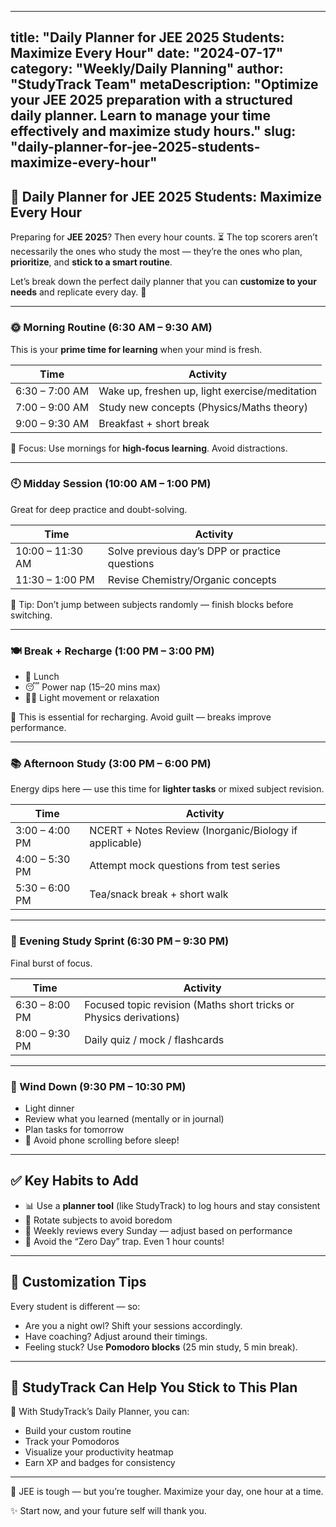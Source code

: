 
---

title: "Daily Planner for JEE 2025 Students: Maximize Every Hour"
date: "2024-07-17"
category: "Weekly/Daily Planning"
author: "StudyTrack Team"
metaDescription: "Optimize your JEE 2025 preparation with a structured daily planner. Learn to manage your time effectively and maximize study hours."
slug: "daily-planner-for-jee-2025-students-maximize-every-hour"
---------------------------------------------------------------

## 📅 Daily Planner for JEE 2025 Students: Maximize Every Hour

Preparing for **JEE 2025**? Then every hour counts. ⏳
The top scorers aren’t necessarily the ones who study the most — they’re the ones who plan, **prioritize**, and **stick to a smart routine**.

Let’s break down the perfect daily planner that you can **customize to your needs** and replicate every day. 🔁

---

### 🌞 Morning Routine (6:30 AM – 9:30 AM)

This is your **prime time for learning** when your mind is fresh.

| Time           | Activity                                       |
| -------------- | ---------------------------------------------- |
| 6:30 – 7:00 AM | Wake up, freshen up, light exercise/meditation |
| 7:00 – 9:00 AM | Study new concepts (Physics/Maths theory)      |
| 9:00 – 9:30 AM | Breakfast + short break                        |

🔑 Focus: Use mornings for **high-focus learning**. Avoid distractions.

---

### 🕙 Midday Session (10:00 AM – 1:00 PM)

Great for deep practice and doubt-solving.

| Time             | Activity                                       |
| ---------------- | ---------------------------------------------- |
| 10:00 – 11:30 AM | Solve previous day’s DPP or practice questions |
| 11:30 – 1:00 PM  | Revise Chemistry/Organic concepts              |

🎯 Tip: Don’t jump between subjects randomly — finish blocks before switching.

---

### 🍽️ Break + Recharge (1:00 PM – 3:00 PM)

* 🍛 Lunch
* 😴 Power nap (15–20 mins max)
* 🚶‍♂️ Light movement or relaxation

📌 This is essential for recharging. Avoid guilt — breaks improve performance.

---

### 📚 Afternoon Study (3:00 PM – 6:00 PM)

Energy dips here — use this time for **lighter tasks** or mixed subject revision.

| Time           | Activity                                               |
| -------------- | ------------------------------------------------------ |
| 3:00 – 4:00 PM | NCERT + Notes Review (Inorganic/Biology if applicable) |
| 4:00 – 5:30 PM | Attempt mock questions from test series                |
| 5:30 – 6:00 PM | Tea/snack break + short walk                           |

---

### 🌆 Evening Study Sprint (6:30 PM – 9:30 PM)

Final burst of focus.

| Time           | Activity                                                           |
| -------------- | ------------------------------------------------------------------ |
| 6:30 – 8:00 PM | Focused topic revision (Maths short tricks or Physics derivations) |
| 8:00 – 9:30 PM | Daily quiz / mock / flashcards                                     |

---

### 🌙 Wind Down (9:30 PM – 10:30 PM)

* Light dinner
* Review what you learned (mentally or in journal)
* Plan tasks for tomorrow
* 📵 Avoid phone scrolling before sleep!

---

## ✅ Key Habits to Add

* 📊 Use a **planner tool** (like StudyTrack) to log hours and stay consistent
* 🔁 Rotate subjects to avoid boredom
* 🔄 Weekly reviews every Sunday — adjust based on performance
* 🚫 Avoid the “Zero Day” trap. Even 1 hour counts!

---

## 🧠 Customization Tips

Every student is different — so:

* Are you a night owl? Shift your sessions accordingly.
* Have coaching? Adjust around their timings.
* Feeling stuck? Use **Pomodoro blocks** (25 min study, 5 min break).

---

## 🚀 StudyTrack Can Help You Stick to This Plan

🎯 With StudyTrack’s Daily Planner, you can:

* Build your custom routine
* Track your Pomodoros
* Visualize your productivity heatmap
* Earn XP and badges for consistency

---

👊 JEE is tough — but you’re tougher.
Maximize your day, one hour at a time.

✨ Start now, and your future self will thank you.

